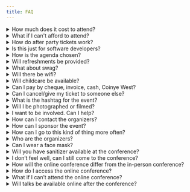 ```yaml
---
title: FAQ
---
```


<details>
    <summary>How much does it cost to attend?</summary>
    <p>
        The ticket price covers your entry, food, and coffee all day! After-party tickets are purchased separately. We
        are able to keep the ticket price low thanks to our generous sponsors. The event is a non-profit, and any excess
        will be kept for future events or donated to charity.
    </p>
</details>

<details>
    <summary>What if I can't afford to attend?</summary>
    <p>
        If you can't afford the ticket price, we have Sponsored (Financial Assistance) tickets available. We also have
        an option for people to donate further tickets. The only requirement for eligibility is that you can't afford
        the ticket.
    </p>
</details>

<details>
    <summary>How do after party tickets work?</summary>
    <p>
        After-party tickets are only available as an upgrade when purchasing a conference ticket. If you can't attend
        the conference but still want to attend the After Party, purchase a pay-it-forward or remote conference ticket,
        and you are eligible to purchase an After Party ticket.
    </p>
</details>

<details>
    <summary>Is this just for software developers?</summary>
    <p>
        No! While our name implies we are just about devs, our events are aimed at all professionals in the software
        industry - developers, testers, designers, analysts, managers, etc.
    </p>
</details>

<details>
    <summary>How is the agenda chosen?</summary>
    <p>
        The event is a community-driven event with core values of inclusion and democratic engagement. Proposed sessions
        are anonymized and voted for by the public, but some curation is required to produce an agenda that meets our
        inclusion goals.
    </p>
</details>

<details>
    <summary>Will refreshments be provided?</summary>
    <p>
        Yes, attendees will receive lunch and snacks throughout the day, and there will be a coffee cart operating all
        day.
    </p>
</details>

<details>
    <summary>What about swag?</summary>
    <p>
        Yes, there will be a bunch of swag on offer both from our swag table and with the various sponsors that will
        have booths. It is a good idea to bring your own bag, but we will have a small number of bags available if
        needed.
    </p>
</details>

<details>
    <summary>Will there be wifi?</summary>
    <p>Yes, wifi will be available at the venue.</p>
</details>

<details>
    <summary>Will childcare be available?</summary>
    <p>
        Yes! Childcare is available for the duration of the main conference and is free. You will be required to provide
        food for your child for the day if they are under 12.
    </p>
</details>

<details>
    <summary>Can I pay by cheque, invoice, cash, Coinye West?</summary>
    <p>Payments can be made with credit card using Tito via our tickets page when registrations are open.</p>
</details>

<details>
    <summary>Can I cancel/give my ticket to someone else?</summary>
    <p>You are welcome to send someone else in your place. Please do this through Tito.</p>
</details>

<details>
    <summary>What is the hashtag for the event?</summary>
    <p>The Twitter hashtag is [#DDDPerth].</p>
</details>

<details>
    <summary>Will I be photographed or filmed?</summary>
    <p>
        Media personnel authorized by the event will be in attendance. These media personnel will respect the photo
        policy as defined in the Code of Conduct.
    </p>
</details>

<details>
    <summary>I want to be involved. Can I help?</summary>
    <p>
        We are always looking for volunteers and sometimes looking for organizers! Email us at [Contact Email], and we
        can work with you to figure out the best way to assist.
    </p>
</details>

<details>
    <summary>How can I contact the organizers?</summary>
    <p>
        We can be contacted via email at [Contact Email] and Twitter at [Twitter Handle]. Also, see our various social
        media accounts at the footer of this page.
    </p>
</details>

<details>
    <summary>How can I sponsor the event?</summary>
    <p>
        The event offers a unique marketing and recruiting opportunity. We have various levels of sponsorship available.
        If you would like a copy of the sponsorship prospectus, please contact us.
    </p>
</details>

<details>
    <summary>How can I go to this kind of thing more often?</summary>
    <p>
        Perth has a very active software community. Consider attending one of the meetups or conferences such as Perth
        .NET, Perth Cloud, Perth Functional Programmers, and more. You can see an up-to-date list of Australian
        conferences on Readify's DevEvents repository.
    </p>
</details>

<details>
    <summary>Who are the organizers?</summary>
    <p>
        The event is organized by DDD Perth, a non-profit organization set up to create inclusive events for the WA
        software community.
    </p>
</details>

<details>
    <summary>Can I wear a face mask?</summary>
    <p>Absolutely, we support any attendees who choose to wear a face mask on the day of the conference.</p>
</details>

<details>
    <summary>Will you have sanitizer available at the conference?</summary>
    <p>
        Yes! We will have sanitizing processes in place for all attendees on the day, and this includes providing hand
        sanitizer. We encourage everyone to bring their own personal supply too.
    </p>
</details>

<details>
    <summary>I don’t feel well, can I still come to the conference?</summary>
    <p>
        If you’re experiencing any cold or flu-like symptoms, please stay home and follow the WA government instructions
        regarding COVID testing. We will be livestreaming the conference, so you will be able to view the talks
        remotely.
    </p>
</details>

<details>
    <summary>How will the online conference differ from the in-person conference?</summary>
    <p>
        We intend on hosting an in-person conference, while at the same time making the talks accessible online via
        high-quality livestreams.
    </p>
</details>

<details>
    <summary>How do I access the online conference?</summary>
    <p>You can access the online conference via a playlist on our YouTube channel.</p>
</details>

<details>
    <summary>What if I can’t attend the online conference?</summary>
    <p>
        If you’re not able to attend the online conference, you’ll still get the chance to see our wonderful speakers!
        We’ll be releasing recordings of the talks online.
    </p>
</details>

<details>
    <summary>Will talks be available online after the conference?</summary>
    <p>
        Yes! We’ll be releasing recordings of the talks so you can catch up on anything you may have missed on the day.
    </p>
</details>
